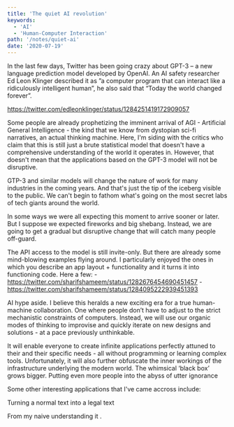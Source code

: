 ```yaml
---
title: 'The quiet AI revolution'
keywords:
  - 'AI'
  - 'Human-Computer Interaction'
path: '/notes/quiet-ai'
date: '2020-07-19'
---
```



In the last few days, Twitter has been going crazy about GPT-3 – a new language prediction model developed by OpenAI. An AI safety researcher Ed Leon Klinger described it as ”a computer program that can interact like a ridiculously intelligent human”, he also said that “Today the world changed forever”.

https://twitter.com/edleonklinger/status/1284251419172909057

Some people are already prophetizing the imminent arrival of AGI - Artificial General Intelligence - the kind that we know from dystopian sci-fi narratives, an actual thinking machine. Here, I'm siding with the critics who claim that this is still just a brute statistical model that doesn't have a comprehensive understanding of the world it operates in. However, that doesn't mean that the applications based on the GPT-3 model will not be disruptive.

GTP-3 and similar models will change the nature of work for many industries in the coming years. And that's just the tip of the iceberg visible to the public.  We can't begin to fathom what's going on the most secret labs of tech giants around the world.


In some ways we were all expecting this moment to arrive sooner or later. But I suppose we expected fireworks and big shebang. Instead, we are going to get a gradual but disruptive change that will catch many people off-guard.

The API access to the model is still invite-only. But there are already some mind-blowing examples flying around. I particularly enjoyed the ones in which you describe an app layout + functionality and it turns it into functioning code. Here a few:
    - https://twitter.com/sharifshameem/status/1282676454690451457
    - https://twitter.com/sharifshameem/status/1284095222939451393

AI hype aside. I believe this heralds a new exciting era for a true human-machine collaboration. One where people don’t have to adjust to the strict mechanistic constraints of computers. Instead, we will use our organic modes of thinking to improvise and quickly iterate on new designs and solutions - at a pace previously unthinkable.

It will enable everyone to create infinite applications perfectly attuned to their and their specific needs - all without programming or learning complex tools.
Unfortunately, it will also further obfuscate the  inner workings of the infrastructure underlying the modern world. The whimsical ‘black box’ grows bigger. Putting even more people into the abyss of utter ignorance


Some other interesting applications that I've came accross include:


Turning a normal text into a legal text


From my naive understanding it .
